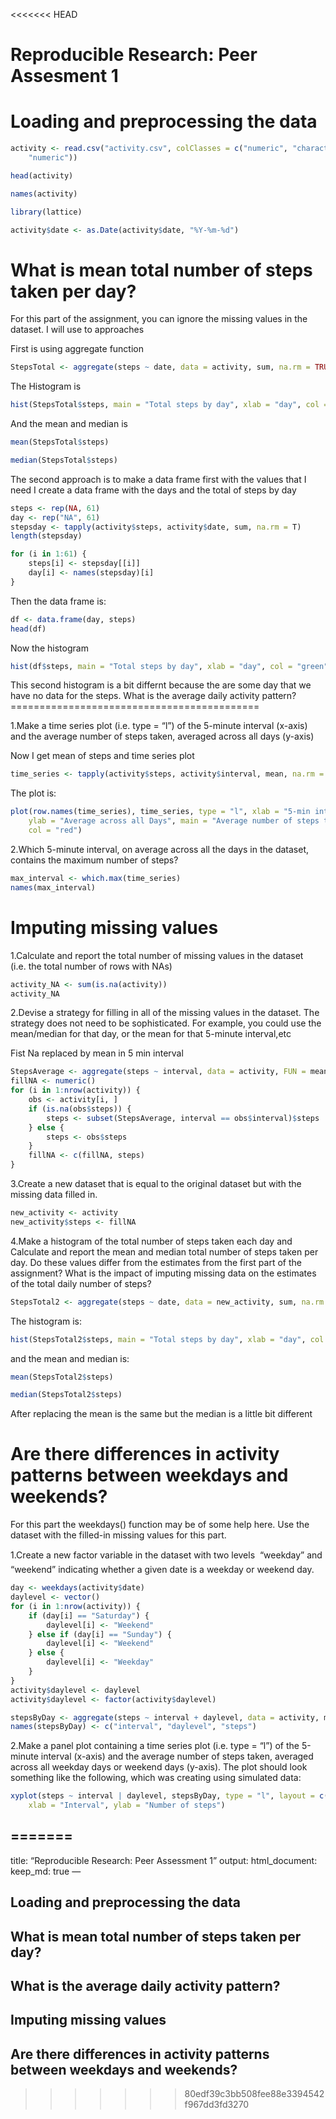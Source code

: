 <<<<<<< HEAD

Reproducible Research: Peer Assesment 1
=======================================

Loading and preprocessing the data 
==================================

```r
activity <- read.csv("activity.csv", colClasses = c("numeric", "character", 
    "numeric"))
```
```r
head(activity)
```

```r
names(activity)
```

```r
library(lattice)
```

```r
activity$date <- as.Date(activity$date, "%Y-%m-%d")
```
What is mean total number of steps taken per day?
=================================================

For this part of the assignment, you can ignore the missing values in the dataset.
I will use to approaches

First is using aggregate function

```r
StepsTotal <- aggregate(steps ~ date, data = activity, sum, na.rm = TRUE)
```
The Histogram is 
```r
hist(StepsTotal$steps, main = "Total steps by day", xlab = "day", col = "red")
```
And the mean and median is
```r
mean(StepsTotal$steps)
```

```r
median(StepsTotal$steps)
```
The second approach is to make a data frame first with the values that I need I create a data frame with the days and the total of steps by day
```r
steps <- rep(NA, 61)
day <- rep("NA", 61)
stepsday <- tapply(activity$steps, activity$date, sum, na.rm = T)
length(stepsday)
```

```r
for (i in 1:61) {
    steps[i] <- stepsday[[i]]
    day[i] <- names(stepsday)[i]
}
```
Then the data frame is:
```r
df <- data.frame(day, steps)
head(df)
```
Now the histogram
```r
hist(df$steps, main = "Total steps by day", xlab = "day", col = "green")
```
This second histogram is a bit differnt because the are some day that we have no data for the steps.
What is the average daily activity pattern?
===========================================

1.Make a time series plot (i.e. type = “l”) of the 5-minute interval (x-axis) and the average number of steps taken, averaged across all days (y-axis)

Now I get mean of steps and time series plot
```r
time_series <- tapply(activity$steps, activity$interval, mean, na.rm = TRUE)
```
The plot is:
```r
plot(row.names(time_series), time_series, type = "l", xlab = "5-min interval", 
    ylab = "Average across all Days", main = "Average number of steps taken", 
    col = "red")
```
2.Which 5-minute interval, on average across all the days in the dataset, contains the maximum number of steps?
```r
max_interval <- which.max(time_series)
names(max_interval)
```
Imputing missing values
=======================

1.Calculate and report the total number of missing values in the dataset (i.e. the total number of rows with NAs)
```r
activity_NA <- sum(is.na(activity))
activity_NA
```
2.Devise a strategy for filling in all of the missing values in the dataset. The strategy does not need to be sophisticated. For example, you could use the mean/median for that day, or the mean for that 5-minute interval,etc

Fist Na replaced by mean in 5 min interval
```r
StepsAverage <- aggregate(steps ~ interval, data = activity, FUN = mean)
fillNA <- numeric()
for (i in 1:nrow(activity)) {
    obs <- activity[i, ]
    if (is.na(obs$steps)) {
        steps <- subset(StepsAverage, interval == obs$interval)$steps
    } else {
        steps <- obs$steps
    }
    fillNA <- c(fillNA, steps)
}
```
3.Create a new dataset that is equal to the original dataset but with the missing data filled in.
```r
new_activity <- activity
new_activity$steps <- fillNA
```
4.Make a histogram of the total number of steps taken each day and Calculate and report the mean and median total number of steps taken per day. Do these values differ from the estimates from the first part of the assignment? What is the impact of imputing missing data on the estimates of the total daily number of steps?
```r
StepsTotal2 <- aggregate(steps ~ date, data = new_activity, sum, na.rm = TRUE)
```
The histogram is:
```r
hist(StepsTotal2$steps, main = "Total steps by day", xlab = "day", col = "red")
```
and the mean and median is:
```r
mean(StepsTotal2$steps)
```
```r
median(StepsTotal2$steps)
```
After replacing the mean is the same but the median is a little bit different

Are there differences in activity patterns between weekdays and weekends?
=========================================================================

For this part the weekdays() function may be of some help here. Use the dataset with the filled-in missing values for this part.

1.Create a new factor variable in the dataset with two levels  weekday and weekend indicating whether a given date is a weekday or weekend day.
```r
day <- weekdays(activity$date)
daylevel <- vector()
for (i in 1:nrow(activity)) {
    if (day[i] == "Saturday") {
        daylevel[i] <- "Weekend"
    } else if (day[i] == "Sunday") {
        daylevel[i] <- "Weekend"
    } else {
        daylevel[i] <- "Weekday"
    }
}
activity$daylevel <- daylevel
activity$daylevel <- factor(activity$daylevel)

stepsByDay <- aggregate(steps ~ interval + daylevel, data = activity, mean)
names(stepsByDay) <- c("interval", "daylevel", "steps")
```
2.Make a panel plot containing a time series plot (i.e. type = “l”) of the 5-minute interval (x-axis) and the average number of steps taken, averaged across all weekday days or weekend days (y-axis). The plot should look something like the following, which was creating using simulated data:
```r
xyplot(steps ~ interval | daylevel, stepsByDay, type = "l", layout = c(1, 2), 
    xlab = "Interval", ylab = "Number of steps")
```
=======
---
title: "Reproducible Research: Peer Assessment 1"
output: 
  html_document:
    keep_md: true
---


## Loading and preprocessing the data



## What is mean total number of steps taken per day?



## What is the average daily activity pattern?



## Imputing missing values



## Are there differences in activity patterns between weekdays and weekends?
>>>>>>> 80edf39c3bb508fee88e3394542f967dd3fd3270
